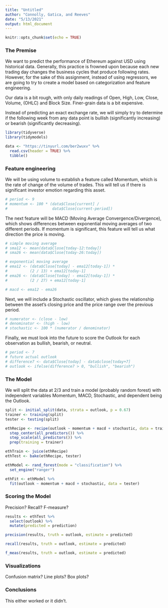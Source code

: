 ```yaml
---
title: "Untitled"
author: "Connolly, Gatica, and Reeves"
date: "5/13/2021"
output: html_document
---
```


```r
knitr::opts_chunk$set(echo = TRUE)
```

### The Premise

We want to predict the performance of Ethereum against USD using historical data.  Generally, this practice is frowned upon because each new trading day changes the business cycles that produce following rates.  However, for the sake of this assignment, instead of using regressors, we are going to try to create a model based on categorization and feature engineering.

Our data is a bit rough, with only daily readings of Open, High, Low, Close, Volume, (OHLC) and Block Size.  Finer-grain data is a bit expensive.

Instead of predicting an exact exchange rate, we will simply try to determine if the following week from any data point is bullish (significantly increasing) or bearish (significantly decreasing).

```r
library(tidyverse)
library(tidymodels)

data <- "https://tinyurl.com/ber2wuxv" %>%
  read.csv(header = TRUE) %>%
  tibble()
```

### Feature engineering

We will be using volume to establish a feature called Momentum, which is the rate of change of the volume of trades.  This will tell us if there is significant investor emotion regarding this asset.

```r
# period <- 9
# momentum <- 100 * (data$Close[current] /
#                    data$Close[current-period])
```

The next feature will be MACD (Moving Average Convergence/Divergence), which shows differences between exponential moving averages of two different periods.  If momentum is significant, this feature will tell us what direction the price is moving.

```r
# simple moving average
# sma12 <- mean(data$Close[today-12:today])
# sma26 <- mean(data$Close[today-26:today])

# exponential moving average
# ema12 <- (data$Close[today] - ema12[today-1]) *
#          (2 / 13) + ema12[today-1]
# ema26 <- (data$Close[today] - ema12[today-1]) *
#          (2 / 27) + ema12[today-1]

# macd <- ema12 - ema26
```

Next, we will include a Stochastic oscillator, which gives the relationship between the asset's closing price and the price range over the previous period.

```r
# numerator <- (close - low)
# denominator <- (high - low)
# stochastic <- 100 * (numerator / denominator)
```

Finally, we must look into the future to score the Outlook for each observation as bullish, bearish, or neutral.

```r
# period <- 7
# future actual outlook
# difference7 <- data$Close[today] - data$close[today+7]
# outlook <- ifelse(difference7 > 0, "bullish", "bearish")
```

### The Model

We will split the data at 2/3 and train a model (probably random forest) with independent variables Momentum, MACD, Stochastic, and dependent being the Outlook.

```r
split <- initial_split(data, strata = outlook, p = 0.67)
trainer <- training(split)
tester <- testing(split)

ethRecipe <- recipe(outlook ~ momentum + macd + stochastic, data = trainer) %>%
  step_center(all_predictors()) %>%
  step_scale(all_predictors()) %>%
  prep(training = trainer)

ethTrain <- juice(ethRecipe)
ethTest <- bake(ethRecipe, tester)

ethModel <- rand_forest(mode = "classification") %>%
  set_engine("ranger")

ethFit <- ethModel %>%
  fit(outlook ~ momentum + macd + stochastic, data = tester)
```

### Scoring the Model

Precision? Recall? F-measure?

```r
results <- ethTest %>%
  select(outlook) %>%
  mutate(predicted = prediction)

precision(results, truth = outlook, estimate = predicted)

recall(results, truth = outlook, estimate = predicted)

f_meas(results, truth = outlook, estimate = predicted)
```

### Visualizations

Confusion matrix? Line plots? Box plots?

### Conclusions

This either worked or it didn't.